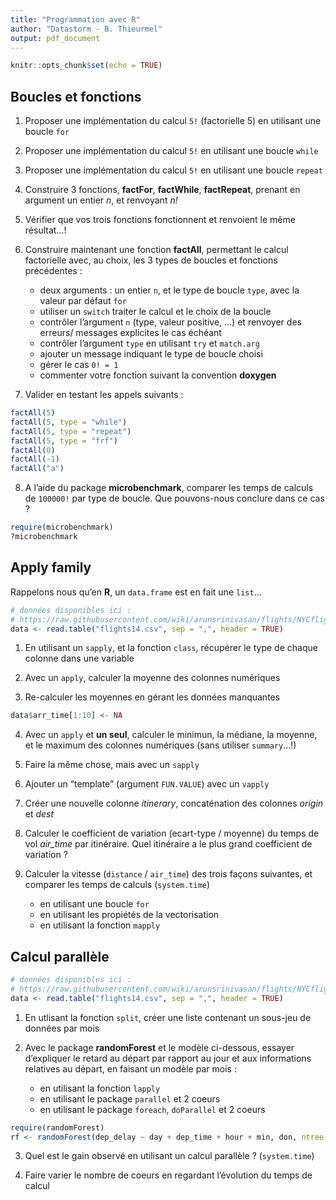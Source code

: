 ```yaml
---
title: "Programmation avec R"
author: "Datastorm - B. Thieurmel"
output: pdf_document
---
```


```r
knitr::opts_chunk$set(echo = TRUE)
```

## Boucles et fonctions

1. Proposer une implémentation du calcul ``5!`` (factorielle 5) en utilisant une boucle ``for``

2. Proposer une implémentation du calcul ``5!`` en utilisant une boucle ``while``

3. Proposer une implémentation du calcul ``5!`` en utilisant une boucle ``repeat``

4. Construire 3 fonctions, **factFor**,  **factWhile**,  **factRepeat**, prenant en argument un entier *n*, et renvoyant *n!*

5. Vérifier que vos trois fonctions fonctionnent et renvoient le même résultat...!

6. Construire maintenant une fonction **factAll**, permettant le calcul factorielle avec, au choix, les 3 types de boucles et fonctions précédentes : 
    + deux arguments : un entier ``n``, et le type de boucle ``type``, avec la valeur par défaut ``for``
    + utiliser un ``switch`` traiter le calcul et le choix de la boucle
    + contrôler l'argument ``n`` (type, valeur positive, ...)  et renvoyer des erreurs/ messages explicites le cas échéant
    + contrôler l'argument ``type`` en utilisant ``try`` et ``match.arg``
    + ajouter un message indiquant le type de boucle choisi
    + gérer le cas ``0! = 1``
    + commenter votre fonction suivant la convention **doxygen**

7. Valider en testant les appels suivants :

```r
factAll(5)
factAll(5, type = "while")
factAll(5, type = "repeat")
factAll(5, type = "frf")
factAll(0)
factAll(-1)
factAll("a")
```

8. A l'aide du package **microbenchmark**, comparer les temps de calculs de ``100000!`` par type de boucle. Que pouvons-nous conclure dans ce cas ?

```r
require(microbenchmark)
?microbenchmark
```


## Apply family

Rappelons nous qu'en  **R**, un ``data.frame`` est en fait une ``list``...

```r
# données disponibles ici :
# https://raw.githubusercontent.com/wiki/arunsrinivasan/flights/NYCflights14/flights14.csv
data <- read.table("flights14.csv", sep = ",", header = TRUE)
```


1. En utilisant un ``sapply``, et la fonction ``class``, récupérer le type de chaque colonne dans une variable

2. Avec un ``apply``, calculer la moyenne des colonnes numériques

3. Re-calculer les moyennes en gérant les données manquantes

```r
data$arr_time[1:10] <- NA
```

4. Avec un ``apply`` et **un seul**, calculer le minimun, la médiane, la moyenne, et le maximum des colonnes numériques (sans utiliser ``summary``...!)

5. Faire la même chose, mais avec un ``sapply``

6. Ajouter un "template" (argument ``FUN.VALUE``) avec un ``vapply``

7. Créer une nouvelle colonne *itinerary*, concaténation des colonnes *origin* et *dest*

8. Calculer le coefficient de variation (ecart-type / moyenne) du temps de vol *air_time* par itinéraire. Quel itinéraire a le plus grand coefficient de variation ?

9. Calculer la vitesse (``distance`` / ``air_time``) des trois façons suivantes, et comparer les temps de calculs (``system.time``)
    + en utilisant une boucle ``for``
    + en utilisant les propiétés de la vectorisation
    + en utilisant la fonction ``mapply``

## Calcul parallèle

```r
# données disponibles ici :
# https://raw.githubusercontent.com/wiki/arunsrinivasan/flights/NYCflights14/flights14.csv
data <- read.table("flights14.csv", sep = ",", header = TRUE)
```

1. En utlisant la fonction ``split``, créer une liste contenant un sous-jeu de données par mois

2. Avec le package **randomForest** et le modèle ci-dessous, essayer d'expliquer le retard au départ par rapport au jour et aux informations relatives au départ, en faisant un modèle par mois :
    + en utilisant la fonction ``lapply``
    + en utilisant le package ``parallel`` et 2 coeurs
    + en utilisant le package ``foreach``, ``doParallel`` et 2 coeurs

```r
require(randomForest)
rf <- randomForest(dep_delay ~ day + dep_time + hour + min, don, ntree = 30)
```    

3. Quel est le gain observé en utilisant un calcul parallèle ? (``system.time``)

4. Faire varier le nombre de coeurs en regardant l'évolution du temps de calcul
